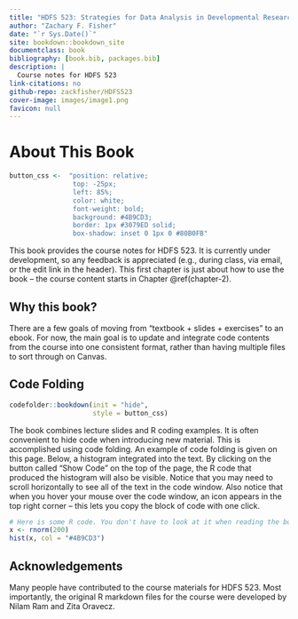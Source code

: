 ```yaml
--- 
title: "HDFS 523: Strategies for Data Analysis in Developmental Research"
author: "Zachary F. Fisher"
date: "`r Sys.Date()`"
site: bookdown::bookdown_site
documentclass: book
bibliography: [book.bib, packages.bib]
description: |
  Course notes for HDFS 523
link-citations: no
github-repo: zackfisher/HDFS523
cover-image: images/image1.png
favicon: null
---
```


# About This Book

```r
button_css <-  "position: relative; 
                top: -25px; 
                left: 85%;   
                color: white;
                font-weight: bold;
                background: #4B9CD3;
                border: 1px #3079ED solid;
                box-shadow: inset 0 1px 0 #80B0FB"
```


This book provides the course notes for HDFS 523. It is currently under development, so any feedback is appreciated (e.g., during class,  via email, or the edit link in the header). This first chapter is just about how to use the book -- the course content starts in Chapter \@ref(chapter-2).   

## Why this book? 

There are a few goals of moving from "textbook + slides + exercises" to an ebook. For now, the main goal is to update and integrate code contents from the course into one consistent format, rather than having multiple files to sort through on Canvas.


## Code Folding

```r
codefolder::bookdown(init = "hide", 
                     style = button_css)
```


The book combines lecture slides and R coding examples. It is often convenient to hide code when introducing new material. This is accomplished using code folding. An example of code folding is given on this page. Below, a histogram integrated into the text. By clicking on the button called "Show Code" on the top of the page, the R code that produced the histogram will also be visible. Notice that you may need to scroll horizontally to see all of the text in the code window. Also notice that when you hover your mouse over the code window, an icon appears in the top right corner -- this lets you copy the block of code with one click. 


```r
# Here is some R code. You don't have to look at it when reading the book, but it is here when you need it
x <- rnorm(200)
hist(x, col = "#4B9CD3")
```


## Acknowledgements

Many people have contributed to the course materials for HDFS 523. Most importantly, the original R markdown files for the course were developed by Nilam Ram and Zita Oravecz.
